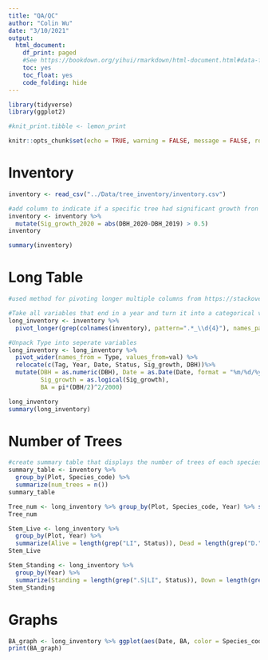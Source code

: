 ```yaml
---
title: "QA/QC"
author: "Colin Wu"
date: "3/10/2021"
output: 
  html_document:
    df_print: paged
    #See https://bookdown.org/yihui/rmarkdown/html-document.html#data-frame-printing
    toc: yes
    toc_float: yes
    code_folding: hide
---
```

```r
library(tidyverse)
library(ggplot2)

#knit_print.tibble <- lemon_print

knitr::opts_chunk$set(echo = TRUE, warning = FALSE, message = FALSE, rows.print=20)
```

# Inventory
```r
inventory <- read_csv("../Data/tree_inventory/inventory.csv")

#add column to indicate if a specific tree had significant growth fron 2019 to 2020
inventory <- inventory %>%
  mutate(Sig_growth_2020 = abs(DBH_2020-DBH_2019) > 0.5)
inventory

summary(inventory)
```

# Long Table
```r
#used method for pivoting longer multiple columns from https://stackoverflow.com/questions/61367186/pivot-longer-into-multiple-columns

#Take all variables that end in a year and turn it into a categorical variable Type
long_inventory <- inventory %>%
  pivot_longer(grep(colnames(inventory), pattern=".*_\\d{4}"), names_pattern = "(.*)_(\\d{4})", names_to = c("Type","Year"), values_to = "val",  values_transform = list(val = as.character), names_transform = list(Year = as.integer))

#Unpack Type into seperate variables
long_inventory <- long_inventory %>% 
  pivot_wider(names_from = Type, values_from=val) %>%
  relocate(c(Tag, Year, Date, Status, Sig_growth, DBH))%>%
  mutate(DBH = as.numeric(DBH), Date = as.Date(Date, format = "%m/%d/%y"), 
         Sig_growth = as.logical(Sig_growth),
         BA = pi*(DBH/2)^2/2000)

long_inventory
summary(long_inventory)
```

# Number of Trees
```r
#create summary table that displays the number of trees of each species in each plot
summary_table <- inventory %>% 
  group_by(Plot, Species_code) %>% 
  summarize(num_trees = n())
summary_table

Tree_num <- long_inventory %>% group_by(Plot, Species_code, Year) %>% summarize(num_trees = n())
Tree_num

Stem_Live <- long_inventory %>% 
  group_by(Plot, Year) %>% 
  summarize(Alive = length(grep("LI", Status)), Dead = length(grep("D.", Status)))
Stem_Live

Stem_Standing <- long_inventory %>% 
  group_by(Year) %>%
  summarize(Standing = length(grep(".S|LI", Status)), Down = length(grep(".C", Status)))
Stem_Standing

```

# Graphs
```r
BA_graph <- long_inventory %>% ggplot(aes(Date, BA, color = Species_code, group=1)) + geom_line() + geom_point() + facet_wrap(~Plot)
print(BA_graph)
```

